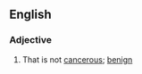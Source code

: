==English==

===Adjective===
{{en-adj|-}}

# {{context|of a tumour}} That is not [[cancerous]]; [[benign]]